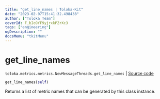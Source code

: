 ```yaml
---
title: "get_line_names | Toloka-Kit"
date: "2023-02-07T15:41:32.498438"
author: ["Toloka Team"]
coverId: F_bIcOYF9yjrxkPZrXc3
tags: ["engineering"]
ogDescription: ""
docsMenu: "tkitMenu"
---
```


# get_line_names
`toloka.metrics.metrics.NewMessageThreads.get_line_names` | [Source code](https://github.com/Toloka/toloka-kit/blob/v1.1.3/src/metrics/metrics.py#L399)

```python
get_line_names(self)
```

Returns a list of metric names that can be generated by this class instance.